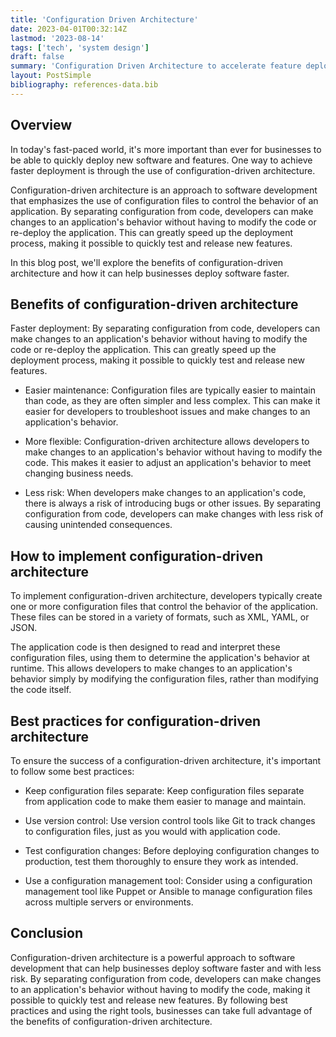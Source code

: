```yaml
---
title: 'Configuration Driven Architecture'
date: 2023-04-01T00:32:14Z
lastmod: '2023-08-14'
tags: ['tech', 'system design']
draft: false
summary: 'Configuration Driven Architecture to accelerate feature deployments. '
layout: PostSimple
bibliography: references-data.bib
---
```


<TOCInline toc={props.toc} asDisclosure />

## Overview

In today's fast-paced world, it's more important than ever for businesses to be able to quickly deploy new software and features. One way to achieve faster deployment is through the use of configuration-driven architecture.

Configuration-driven architecture is an approach to software development that emphasizes the use of configuration files to control the behavior of an application. By separating configuration from code, developers can make changes to an application's behavior without having to modify the code or re-deploy the application. This can greatly speed up the deployment process, making it possible to quickly test and release new features.

In this blog post, we'll explore the benefits of configuration-driven architecture and how it can help businesses deploy software faster.

## Benefits of configuration-driven architecture

Faster deployment: By separating configuration from code, developers can make changes to an application's behavior without having to modify the code or re-deploy the application. This can greatly speed up the deployment process, making it possible to quickly test and release new features.

- Easier maintenance: Configuration files are typically easier to maintain than code, as they are often simpler and less complex. This can make it easier for developers to troubleshoot issues and make changes to an application's behavior.

- More flexible: Configuration-driven architecture allows developers to make changes to an application's behavior without having to modify the code. This makes it easier to adjust an application's behavior to meet changing business needs.

- Less risk: When developers make changes to an application's code, there is always a risk of introducing bugs or other issues. By separating configuration from code, developers can make changes with less risk of causing unintended consequences.

## How to implement configuration-driven architecture

To implement configuration-driven architecture, developers typically create one or more configuration files that control the behavior of the application. These files can be stored in a variety of formats, such as XML, YAML, or JSON.

The application code is then designed to read and interpret these configuration files, using them to determine the application's behavior at runtime. This allows developers to make changes to an application's behavior simply by modifying the configuration files, rather than modifying the code itself.

## Best practices for configuration-driven architecture

To ensure the success of a configuration-driven architecture, it's important to follow some best practices:

- Keep configuration files separate: Keep configuration files separate from application code to make them easier to manage and maintain.

- Use version control: Use version control tools like Git to track changes to configuration files, just as you would with application code.

- Test configuration changes: Before deploying configuration changes to production, test them thoroughly to ensure they work as intended.

- Use a configuration management tool: Consider using a configuration management tool like Puppet or Ansible to manage configuration files across multiple servers or environments.

## Conclusion

Configuration-driven architecture is a powerful approach to software development that can help businesses deploy software faster and with less risk. By separating configuration from code, developers can make changes to an application's behavior without having to modify the code, making it possible to quickly test and release new features. By following best practices and using the right tools, businesses can take full advantage of the benefits of configuration-driven architecture.
